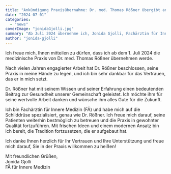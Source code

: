 ```yaml
---
title: "Ankündigung Praxisübernahme: Dr. med. Thomas Rößner übergibt an Jonida Gjolli"
date: "2024-07-01"
categories: 
  - "news"
coverImage: "jonidaGjolli.jpg"
summary: "Ab Juli 2024 übernehme ich, Jonida Gjolli, Fachärztin für Innere Medizin, die Praxis von Dr. med. Thomas Rößner. Wir garantieren weiterhin beste medizinische Versorgung."
author: "jonida-gjolli"
---
```


Ich freue mich, Ihnen mitteilen zu dürfen, dass ich ab dem 1. Juli 2024 die medizinische Praxis von Dr. med. Thomas Rößner übernehmen werde. 

Nach vielen Jahren engagierter Arbeit hat Dr. Rößner beschlossen, seine Praxis in meine Hände zu legen, und ich bin sehr dankbar für das Vertrauen, das er in mich setzt.

Dr. Rößner hat mit seinem Wissen und seiner Erfahrung einen bedeutenden Beitrag zur Gesundheit unserer Gemeinschaft geleistet. Ich möchte ihm für seine wertvolle Arbeit danken und wünsche ihm alles Gute für die Zukunft.

Ich bin Fachärztin für Innere Medizin (FÄ) und habe mich auf die Schilddrüse spezialisiert, genau wie Dr. Rößner. Ich freue mich darauf, seine Patienten weiterhin bestmöglich zu betreuen und die Praxis in gewohnter Qualität fortzuführen. Mit frischen Ideen und einem modernen Ansatz bin ich bereit, die Tradition fortzusetzen, die er aufgebaut hat.

Ich danke Ihnen herzlich für Ihr Vertrauen und Ihre Unterstützung und freue mich darauf, Sie in der Praxis willkommen zu heißen!

Mit freundlichen Grüßen,  
Jonida Gjolli  
FÄ für Innere Medizin   